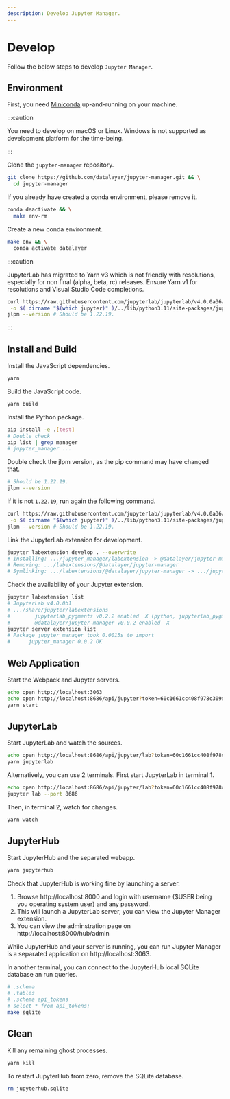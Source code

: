 ```yaml
---
description: Develop Jupyter Manager.
---
```


# Develop

Follow the below steps to develop `Jupyter Manager`.

## Environment

First, you need [Miniconda](https://docs.conda.io/en/latest/miniconda.html) up-and-running on your machine.

:::caution

You need to develop on macOS or Linux. Windows is not supported as development platform for the time-being.

:::

Clone the `jupyter-manager` repository.

```bash
git clone https://github.com/datalayer/jupyter-manager.git && \
  cd jupyter-manager
```

If you already have created a conda environment, please remove it.

```bash
conda deactivate && \
  make env-rm
```

Create a new conda environment.

```bash
make env && \
  conda activate datalayer
```

:::caution

JupyterLab has migrated to Yarn v3 which is not friendly with resolutions, especially for non final (alpha, beta, rc) releases. Ensure Yarn v1 for resolutions and Visual Studio Code completions.

```bash
curl https://raw.githubusercontent.com/jupyterlab/jupyterlab/v4.0.0a36/jupyterlab/staging/yarn.js \
 -o $( dirname "$(which jupyter)" )/../lib/python3.11/site-packages/jupyterlab/staging/yarn.js
jlpm --version # Should be 1.22.19.
```

:::

## Install and Build

Install the JavaScript dependencies.

```bash
yarn
```

Build the JavaScript code.

```bash
yarn build
```

Install the Python package.

```bash
pip install -e .[test]
# Double check
pip list | grep manager
# jupyter_manager ...
```

Double check the jlpm version, as the pip command may have changed that.

```bash
# Should be 1.22.19.
jlpm --version
```

If it is not `1.22.19`, run again the following command.

```bash
curl https://raw.githubusercontent.com/jupyterlab/jupyterlab/v4.0.0a36/jupyterlab/staging/yarn.js \
 -o $( dirname "$(which jupyter)" )/../lib/python3.11/site-packages/jupyterlab/staging/yarn.js
jlpm --version # Should be 1.22.19.
```

Link the JupyterLab extension for development.

```bash
jupyter labextension develop . --overwrite
# Installing: .../jupyter_manager/labextension -> @datalayer/jupyter-manager
# Removing: .../labextensions/@datalayer/jupyter-manager
# Symlinking: .../labextensions/@datalayer/jupyter-manager -> .../jupyter_manager/labextension
```

Check the availability of your Jupyter extension.

```bash
jupyter labextension list
# JupyterLab v4.0.0b1
# .../share/jupyter/labextensions
#        jupyterlab_pygments v0.2.2 enabled  X (python, jupyterlab_pygments)
#        @datalayer/jupyter-manager v0.0.2 enabled  X
jupyter server extension list
# Package jupyter_manager took 0.0015s to import
#      jupyter_manager 0.0.2 OK
```

## Web Application

Start the Webpack and Jupyter servers.

```bash
echo open http://localhost:3063
echo open http://localhost:8686/api/jupyter?token=60c1661cc408f978c309d04157af55c9588ff9557c9380e4fb50785750703da6
yarn start
```

## JupyterLab

Start JupyterLab and watch the sources.

```bash
echo open http://localhost:8686/api/jupyter/lab?token=60c1661cc408f978c309d04157af55c9588ff9557c9380e4fb50785750703da6
yarn jupyterlab
```

Alternatively, you can use 2 terminals. First start JupyterLab in terminal 1.

```bash
echo open http://localhost:8686/api/jupyter/lab?token=60c1661cc408f978c309d04157af55c9588ff9557c9380e4fb50785750703da6
jupyter lab --port 8686
```

Then, in terminal 2, watch for changes.

```bash
yarn watch
```

## JupyterHub

Start JupyterHub and the separated webapp.

```bash
yarn jupyterhub
```

Check that JupyterHub is working fine by launching a server.

1. Browse http://localhost:8000 and login with username ($USER being you operating system user) and any password.
2. This will launch a JupyterLab server, you can view the Jupyter Manager extension.
3. You can view the adminstration page on http://localhost:8000/hub/admin

While JupyterHub and your server is running, you can run Jupyter Manager is a separated application on http://localhost:3063.

In another terminal, you can connect to the JupyterHub local SQLite database an run queries.

```bash
# .schema
# .tables
# .schema api_tokens
# select * from api_tokens;
make sqlite
```

## Clean

Kill any remaining ghost processes.

```bash
yarn kill
```

To restart JupyterHub from zero, remove the SQLite database.

```bash
rm jupyterhub.sqlite
```
